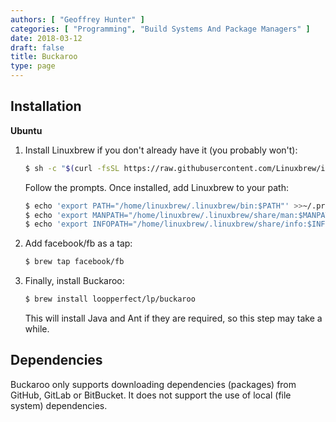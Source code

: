 ```yaml
---
authors: [ "Geoffrey Hunter" ]
categories: [ "Programming", "Build Systems And Package Managers" ]
date: 2018-03-12
draft: false
title: Buckaroo
type: page
---
```



## Installation

**Ubuntu**

1. Install Linuxbrew if you don't already have it (you probably won't):  

    ```sh
    $ sh -c "$(curl -fsSL https://raw.githubusercontent.com/Linuxbrew/install/master/install.sh)"
    ```

    Follow the prompts. Once installed, add Linuxbrew to your path:

    ```sh
    $ echo 'export PATH="/home/linuxbrew/.linuxbrew/bin:$PATH"' >>~/.profile
    $ echo 'export MANPATH="/home/linuxbrew/.linuxbrew/share/man:$MANPATH"' >>~/.profile
    $ echo 'export INFOPATH="/home/linuxbrew/.linuxbrew/share/info:$INFOPATH"' >>~/.profile
    ```
2. Add facebook/fb as a tap:  

    ```sh
    $ brew tap facebook/fb
    ```

3. Finally, install Buckaroo:  

    ```sh    
    $ brew install loopperfect/lp/buckaroo
    ```

    This will install Java and Ant if they are required, so this step may take a while.

## Dependencies

Buckaroo only supports downloading dependencies (packages) from GitHub, GitLab or BitBucket. It does not support the use of local (file system) dependencies.
